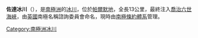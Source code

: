 {{coord|69|33|S|68|30|W|type:glacier_region:AQ|display=title}}

'''佐達冰川'''（{{lang-en|Zonda Glacier}}），是[[南極洲|南極洲]]的[[冰川|冰川]]，位於[[帕爾默地|帕爾默地]]，全長13公里，最終注入[[喬治六世海峽|喬治六世海峽]]，由[[英國|英國]]南極名稱諮詢委員會命名，現時由[[南極條約體系|南極條約體系]]管理。

{{Antarctica-geo-stub}}
[[Category:南極洲冰川|Category:南極洲冰川]]